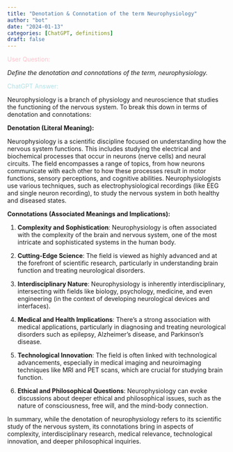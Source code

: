 ```yaml
---
title: "Denotation & Connotation of the term Neurophysiology"
author: "bot"
date: "2024-01-13"
categories: [ChatGPT, definitions]
draft: false
---
```



::: {style="color: pink;"}
User Question:
:::

*Define the denotation and connotations of the term, neurophysiology.*

::: {style="color: powderblue;"}
ChatGPT Answer:
:::

Neurophysiology is a branch of physiology and neuroscience that studies the functioning of the nervous system. To break this down in terms of denotation and connotations:

**Denotation (Literal Meaning):**

Neurophysiology is a scientific discipline focused on understanding how the nervous system functions. This includes studying the electrical and biochemical processes that occur in neurons (nerve cells) and neural circuits. The field encompasses a range of topics, from how neurons communicate with each other to how these processes result in motor functions, sensory perceptions, and cognitive abilities. Neurophysiologists use various techniques, such as electrophysiological recordings (like EEG and single neuron recording), to study the nervous system in both healthy and diseased states.

**Connotations (Associated Meanings and Implications):**

1. **Complexity and Sophistication**: Neurophysiology is often associated with the complexity of the brain and nervous system, one of the most intricate and sophisticated systems in the human body.

2. **Cutting-Edge Science**: The field is viewed as highly advanced and at the forefront of scientific research, particularly in understanding brain function and treating neurological disorders.

3. **Interdisciplinary Nature**: Neurophysiology is inherently interdisciplinary, intersecting with fields like biology, psychology, medicine, and even engineering (in the context of developing neurological devices and interfaces).

4. **Medical and Health Implications**: There's a strong association with medical applications, particularly in diagnosing and treating neurological disorders such as epilepsy, Alzheimer's disease, and Parkinson's disease.

5. **Technological Innovation**: The field is often linked with technological advancements, especially in medical imaging and neuroimaging techniques like MRI and PET scans, which are crucial for studying brain function.

6. **Ethical and Philosophical Questions**: Neurophysiology can evoke discussions about deeper ethical and philosophical issues, such as the nature of consciousness, free will, and the mind-body connection.

In summary, while the denotation of neurophysiology refers to its scientific study of the nervous system, its connotations bring in aspects of complexity, interdisciplinary research, medical relevance, technological innovation, and deeper philosophical inquiries.